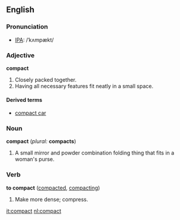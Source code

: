 {{wikipedia}}
==English==
===Pronunciation===
*[[w:IPA|IPA]]: /ˈkʌmpækt/
===Adjective===
'''compact'''
#Closely packed together.
#Having all necessary features fit neatly in a small space.

====Derived terms====
*[[compact car]]

===Noun===
'''compact'''  (''plural:'' '''compacts''')
#A small mirror and powder combination folding thing that fits in a woman's purse.

===Verb===
'''to compact''' ([[compacted]], [[compacting]])
#Make more dense; compress.

[[it:compact]]
[[nl:compact]]